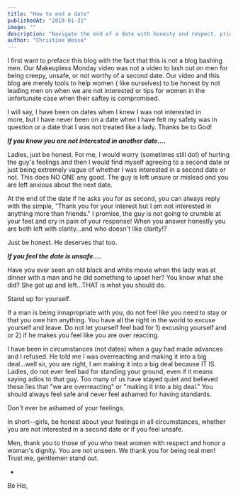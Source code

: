 ```yaml
---
title: "How to end a date"
publishedAt: "2018-01-31"
image: ""
description: "Navigate the end of a date with honesty and respect, prioritizing clear communication and personal safety."
author: "Christine Wessa"
---
```


I first want to preface this blog with the fact that this is not a blog bashing men. Our Makeupless Monday video was not a video to lash out on men for being creepy, unsafe, or not worthy of a second date. Our video and this blog are merely tools to help women ( like ourselves) to be honest by not leading men on when we are not interested or tips for women in the unfortunate case when their saftey is compromised.

I will say, I have been on dates when I knew I was not interested in more, but I have never been on a date when I have felt my safety was in question or a date that I was not treated like a lady. Thanks be to God!

**_If you know you are not interested in another date...._**

Ladies, just be honest. For me, I would worry (sometimes still do!) of hurting the guy's feelings and then I would find myself agreeing to a second date or just being extremely vague of whether I was interested in a second date or not. This does NO ONE any good. The guy is left unsure or mislead and you are left anxious about the next date.

At the end of the date if he asks you for as second, you can always reply with the simple, "Thank you for your interest but I am not interested in anything more than friends." I promise, the guy is not going to crumble at your feet and cry in pain of your response! When you answer honestly you are both left with clarity...and who doesn't like clarity!?

Just be honest. He deserves that too.

**_If you feel the date is unsafe...._**

Have you ever seen an old black and white movie when the lady was at dinner with a man and he did something to upset her? You know what she did? She got up and left...THAT is what you should do.

Stand up for yourself.

If a man is being innapropriate with you, do not feel like you need to stay or that you owe him anything. You have all the right in the world to excuse yourself and leave. Do not let yourself feel bad for 1) excusing yourself and or 2) if he makes you feel like you are over reacting.

I have been in circumstances (not dates) when a guy had made advances and I refused. He told me I was overreacting and making it into a big deal...well sir, you are right, I am making it into a big deal because IT IS. Ladies, do not ever feel bad for standing your ground, even if it means saying adios to that guy. Too many of us have stayed quiet and believed these lies that "we are overreacting" or "making it into a big deal." You should always feel safe and never feel ashamed for having standards.

Don't ever be ashamed of your feelings.

In short--girls, be honest about your feelings in all circumstances, whether you are not interested in a second date or if you feel unsafe.

Men, thank you to those of you who treat women with respect and honor a woman's dignity. You are not unseen. We thank you for being real men! Trust me, gentlemen stand out.

-

Be His,
